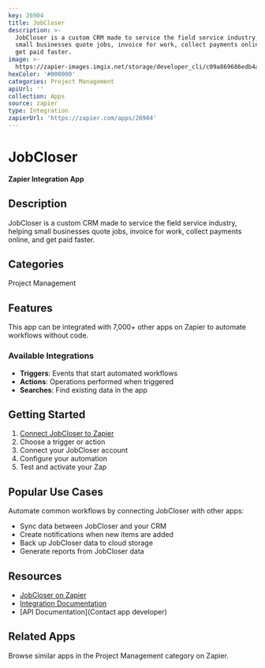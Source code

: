 ```yaml
---
key: 26904
title: JobCloser
description: >-
  JobCloser is a custom CRM made to service the field service industry, helping
  small businesses quote jobs, invoice for work, collect payments online, and
  get paid faster.
image: >-
  https://zapier-images.imgix.net/storage/developer_cli/c09a869686edb4ad748eea4fe5ae0e77.png?auto=format%2Ccompress&ixlib=python-3.0.0&q=50
hexColor: '#000000'
categories: Project Management
apiUrl: ''
collection: Apps
source: zapier
type: Integration
zapierUrl: 'https://zapier.com/apps/26904'
---
```

# JobCloser

**Zapier Integration App**

## Description

JobCloser is a custom CRM made to service the field service industry, helping small businesses quote jobs, invoice for work, collect payments online, and get paid faster.

## Categories

Project Management

## Features

This app can be integrated with 7,000+ other apps on Zapier to automate workflows without code.

### Available Integrations

- **Triggers**: Events that start automated workflows
- **Actions**: Operations performed when triggered
- **Searches**: Find existing data in the app

## Getting Started

1. [Connect JobCloser to Zapier](https://zapier.com/apps/26904)
2. Choose a trigger or action
3. Connect your JobCloser account
4. Configure your automation
5. Test and activate your Zap

## Popular Use Cases

Automate common workflows by connecting JobCloser with other apps:

- Sync data between JobCloser and your CRM
- Create notifications when new items are added
- Back up JobCloser data to cloud storage
- Generate reports from JobCloser data

## Resources

- [JobCloser on Zapier](https://zapier.com/apps/26904)
- [Integration Documentation](https://zapier.com/apps/26904/integrations)
- [API Documentation](Contact app developer)

## Related Apps

Browse similar apps in the Project Management category on Zapier.
